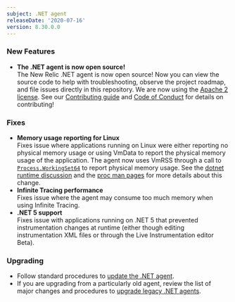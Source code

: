 ```yaml
---
subject: .NET agent
releaseDate: '2020-07-16'
version: 8.30.0.0
---
```


### New Features

* **The .NET agent is now open source!**  
  The New Relic .NET agent is now open source! Now you can view the source code to help with troubleshooting, observe the project roadmap, and file issues directly in this repository. We are now using the [Apache 2 license](https://www.apache.org/licenses/LICENSE-2.0). See our [Contributing guide](https://github.com/newrelic/newrelic-dotnet-agent/blob/main/CONTRIBUTING.md) and [Code of Conduct](https://github.com/newrelic/newrelic-dotnet-agent/blob/main/CODE_OF_CONDUCT.md) for details on contributing!

### Fixes

* **Memory usage reporting for Linux**  
  Fixes issue where applications running on Linux were either reporting no physical memory usage or using VmData to report the physical memory usage of the application. The agent now uses VmRSS through a call to [`Process.WorkingSet64`](https://docs.microsoft.com/en-us/dotnet/api/system.diagnostics.process.workingset64) to report physical memory usage. See the [dotnet runtime discussion](https://github.com/dotnet/runtime/issues/28990) and the [proc man pages](https://man7.org/linux/man-pages/man5/proc.5.html) for more details about this change.
* **Infinite Tracing performance**  
  Fixes issue where the agent may consume too much memory when using Infinite Tracing.
* **.NET 5 support**  
  Fixes issue with applications running on .NET 5 that prevented instrumentation changes at runtime (either though editing instrumentation XML files or through the Live Instrumentation editor Beta).

### Upgrading

* Follow standard procedures to [update the .NET agent](/docs/agents/net-agent/installation-configuration/update-net-agent).
* If you are upgrading from a particularly old agent, review the list of major changes and procedures to [upgrade legacy .NET agents](/docs/agents/net-agent/troubleshooting/upgrade-legacy-net-agents).

